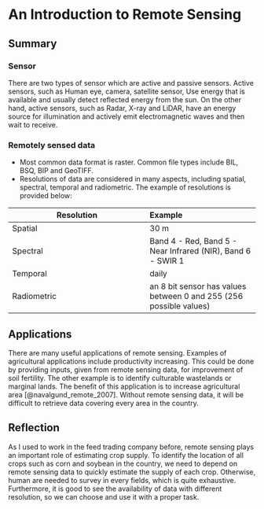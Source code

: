 # An Introduction to Remote Sensing

## Summary
<h3>Sensor</h3>
There are two types of sensor which are active and passive sensors. Active sensors, such as Human eye, camera, satellite sensor, Use energy that is available and usually detect reflected energy from the sun. On the other hand, active sensors, such as Radar, X-ray and LiDAR,  have an energy source for illumination and actively emit electromagnetic waves and then wait to receive.

<h3>Remotely sensed data</h3>
- Most common data format is raster. Common file types include BIL, BSQ, BIP and GeoTIFF.
- Resolutions of data are considered in many aspects, including spatial, spectral, temporal and radiometric. The example of resolutions is provided below:

Resolution|Example
----------|:-------
Spatial| 30 m
Spectral| Band 4 - Red, Band 5 - Near Infrared (NIR), Band 6 - SWIR 1
Temporal| daily
Radiometric| an 8 bit sensor has values between 0 and 255 (256 possible values)

## Applications
There are many useful applications of remote sensing. Examples of agricultural applications include productivity increasing. This could be done by providing inputs, given from remote sensing data, for improvement of soil fertility. The other example is to identify culturable wastelands or marginal lands. The benefit of this application is to increase agricultural area [@navalgund_remote_2007]. Without remote sensing data, it will be difficult to retrieve data covering every area in the country.

## Reflection
As I used to work in the feed trading company before, remote sensing plays an important role of estimating crop supply. To identify the location of all crops such as corn and soybean in the country, we need to depend on remote sensing data to quickly estimate the supply of each crop. Otherwise, human are needed to survey in every fields, which is quite exhaustive. Furthermore, it is good to see the availability of data with different resolution, so we can choose and use it with a proper task.
